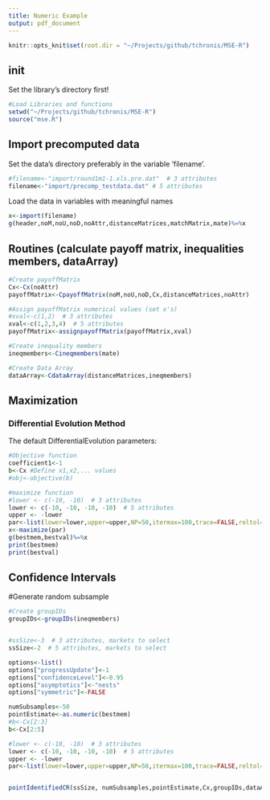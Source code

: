 ```yaml
---
title: Numeric Example
output: pdf_document
---
```


```r
knitr::opts_knit$set(root.dir = "~/Projects/github/tchronis/MSE-R")
```

## init
Set the library's directory first!

```r
#Load Libraries and functions
setwd("~/Projects/github/tchronis/MSE-R")
source("mse.R")
```

## Import precomputed data
Set the data's directory preferably in the variable 'filename'.
```r
#filename<-"import/round1m1-1.xls.pre.dat"  # 3 attributes
filename<-"import/precomp_testdata.dat" # 5 attributes
```
Load the data in variables with meaningful names
```r
x<-import(filename)
g(header,noM,noU,noD,noAttr,distanceMatrices,matchMatrix,mate)%=%x
```

## Routines (calculate payoff matrix, inequalities members, dataArray)
```r
#Create payoffMatrix
Cx<-Cx(noAttr)
payoffMatrix<-CpayoffMatrix(noM,noU,noD,Cx,distanceMatrices,noAttr)

#Assign payoffMatrix numerical values (set x's)
#xval<-c(1,2)  # 3 attributes
xval<-c(1,2,3,4)  # 5 attributes
payoffMatrix<-assignpayoffMatrix(payoffMatrix,xval)
```

```r
#Create inequality members
ineqmembers<-Cineqmembers(mate)
```

```r
#Create Data Array
dataArray<-CdataArray(distanceMatrices,ineqmembers)
```

## Maximization

### Differential Evolution Method
The default DifferentialEvolution parameters:

\begin{table}[]
\centering
\begin{tabular}{lll}
option name & default value   & \\ \hline
lower,upper & -10,10          & two vectors specifying scalar real lower and upper bounds on each parameter to be optimized, so that the i-th element of lower and upper applies to the i-th parameter. The implementation searches between lower and upper for the global optimum (minimum) of fn.\\
CR          & 0.5             & crossover probability from interval [0,1]\\
trace       & FALSE           & Positive integer or logical value indicating whether printing of progress occurs at each iteration\\
itermax     & 100             & the maximum iteration (population generation) allowed\\
F           & 0.6             & differential weighting factor from interval [0,2]\\
NP          & 50              & number of population members. Defaults to NA; if the user does not change the value of NP from NA or specifies a value less than 4 it is reset when DEoptim is called as 10*length(lower). For many problems it is best to set NP to be at least 10 times the length of the parameter vector.\\
reltol      & 0.001           & relative convergence tolerance. The algorithm stops if it is unable to reduce the value by a factor of reltol * (abs(val) + reltol) after steptol steps\\
RandomSeed  & 0               &  Random Seed to be used for result reproducibility 
\end{tabular}
\end{table}

```r
#Objective function
coefficient1<-1
b<-Cx #Define x1,x2,... values
#obj<-objective(b)

#maximize function
#lower <- c(-10, -10)  # 3 attributes
lower <- c(-10, -10, -10, -10)  # 5 attributes
upper <- -lower
par<-list(lower=lower,upper=upper,NP=50,itermax=100,trace=FALSE,reltol=0.001,CR=0.5,F=0.6,RandomSeed=0)
x<-maximize(par)
g(bestmem,bestval)%=%x
print(bestmem)
print(bestval)
```

## Confidence Intervals
#Generate random subsample
```r
#Create groupIDs
groupIDs<-groupIDs(ineqmembers)


#ssSize<-3  # 3 attributes, markets to select
ssSize<-2  # 5 attributes, markets to select

options<-list()
options["progressUpdate"]<-1
options["confidenceLevel"]<-0.95
options["asymptotics"]<-"nests"
options["symmetric"]<-FALSE

numSubsamples<-50
pointEstimate<-as.numeric(bestmem)
#b<-Cx[2:3]
b<-Cx[2:5]

#lower <- c(-10, -10)  # 3 attributes
lower <- c(-10, -10, -10, -10)  # 5 attributes
upper <- -lower
par<-list(lower=lower,upper=upper,NP=50,itermax=100,trace=FALSE,reltol=0.001,CR=0.5,F=0.6,RandomSeed=0)


pointIdentifiedCR(ssSize, numSubsamples,pointEstimate,Cx,groupIDs,dataArray,options,par)
```